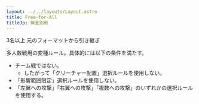 ```yaml
---
layout: ../../layouts/Layout.astro
title: Free-for-All
titleJp: 無差別戦
---
```



<div class="flex gap-2 m-2 flex-wrap justify-center">
  <Card title="プレイ人数" class="flex-none basis-80 xl:basis-96">
    <PeopleIcon slot="img" />
    3名以上
  </Card>
  <Card title="開始ライフ" class="flex-none basis-80 xl:basis-96">
    <HeartIcon slot="img" />
    元のフォーマットから引き継ぎ
  </Card>
  <OXCard title="プレイ可能環境" class="flex-none basis-80 xl:basis-96" list={[
		{name:"Paper", value: true},
		{name:"Magic Online", value: false},
		{name:"Magic Arena", value: false}
	]}>
    <CircleIcon slot="img"/>
  </OXCard>
</div>

多人数戦用の変種ルール。具体的には以下の条件を満たす。

- チーム戦ではない。
  - したがって「クリーチャー配置」選択ルールを使用しない。
- 「影響範囲限定」選択ルールを使用しない。
- 「左翼への攻撃」「右翼への攻撃」「複数への攻撃」のいずれかの選択ルールを使用する。